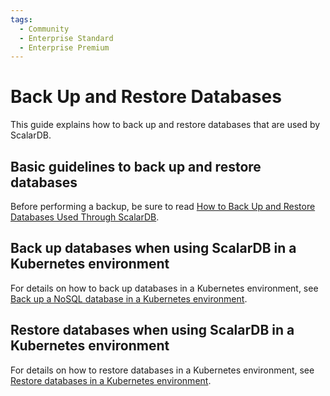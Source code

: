 ```yaml
---
tags:
  - Community
  - Enterprise Standard
  - Enterprise Premium
---
```


# Back Up and Restore Databases

This guide explains how to back up and restore databases that are used by ScalarDB.

## Basic guidelines to back up and restore databases

Before performing a backup, be sure to read [How to Back Up and Restore Databases Used Through ScalarDB](backup-restore.mdx).

## Back up databases when using ScalarDB in a Kubernetes environment

For details on how to back up databases in a Kubernetes environment, see [Back up a NoSQL database in a Kubernetes environment](scalar-kubernetes/BackupNoSQL.mdx).

## Restore databases when using ScalarDB in a Kubernetes environment

For details on how to restore databases in a Kubernetes environment, see [Restore databases in a Kubernetes environment](scalar-kubernetes/RestoreDatabase.mdx).

